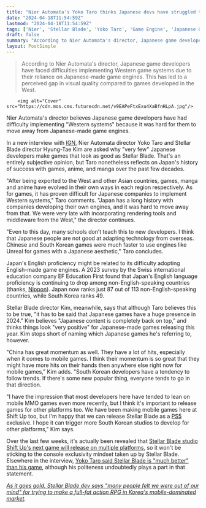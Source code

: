 ```yaml
---
title: "Nier Automata's Yoko Taro thinks Japanese devs have struggled to embrace Western tech, but Stellar Blade's director says 'Japanese content is completely back on top'"
date: "2024-04-18T11:54:59Z"
lastmod: "2024-04-18T11:54:59Z"
tags: ['Nier', 'Stellar Blade', 'Yoko Taro', 'Game Engine', 'Japanese Game', 'Western Game', 'PlayStation 5']
draft: false
summary: "According to Nier Automata's director, Japanese game developers have faced difficulties implementing Western game systems due to their reliance on Japanese-made game engines. This has led to a perceived gap in visual quality compared to games developed in the West."
layout: PostSimple
---
```

> According to Nier Automata's director, Japanese game developers have faced difficulties implementing Western game systems due to their reliance on Japanese-made game engines. This has led to a perceived gap in visual quality compared to games developed in the West.


        <img alt="Cover" src="https://cdn.mos.cms.futurecdn.net/v9EAPeFtxExu4XaBfnHLpA.jpg"/>
        
Nier Automata's director believes Japanese game developers have had difficulty implementing "Western systems" because it was hard for them to move away from Japanese-made game engines.

In a new interview with [IGN](https://www.ign.com/articles/stellar-blade-x-nier-automata-taro-yoko-hyung-tae-kim), Nier Automata director Yoko Taro and Stellar Blade director Hyung-Tae Kim are asked why "very few" Japanese developers make games that look as good as Stellar Blade. That's an entirely subjective opinion, but Taro nonetheless reflects on Japan's history of success with games, anime, and manga over the past few decades. 

"After being exported to the West and other Asian countries, games, manga and anime have evolved in their own ways in each region respectively. As for games, it has proven difficult for Japanese companies to implement Western systems," Taro comments. "Japan has a long history with companies developing their own engines, and it was hard to move away from that. We were very late with incorporating rendering tools and middleware from the West," the director continues. 

"Even to this day, many schools don’t teach this to new developers. I think that Japanese people are not good at adapting technology from overseas. Chinese and South Korean games were much faster to use engines like Unreal for games with a Japanese aesthetic," Taro concludes. 

Japan's English proficiency might be related to its difficulty adopting English-made game engines. A 2023 survey by the Swiss international education company EF Education First found that Japan's English language proficiency is continuing to drop among non-English-speaking countries (thanks, [Nippon](https://www.nippon.com/en/japan-data/h01843/)). Japan now ranks just 87 out of 113 non-English-speaking countries, while South Korea ranks 49.

Stellar Blade director Kim, meanwhile, says that although Taro believes this to be true, "it has to be said that Japanese games have a huge presence in 2024." Kim believes "Japanese content is completely back on top," and thinks things look "very positive" for Japanese-made games releasing this year. Kim stops short of naming which Japanese games he's referring to, however.

"China has great momentum as well. They have a lot of hits, especially when it comes to mobile games. I think their momentum is so great that they might have more hits on their hands then anywhere else right now for mobile games," Kim adds. "South Korean developers have a tendency to follow trends. If there's some new popular thing, everyone tends to go in that direction. 

"I have the impression that most developers here have tended to lean on mobile MMO games even more recently, but I think it's important to release games for other platforms too. We have been making mobile games here at Shift Up too, but I'm happy that we can release Stellar Blade as a [PS5](https://www.gamesradar.com/ps5-review/) exclusive. I hope it can trigger more South Korean studios to develop for other platforms," Kim says. 

Over the last few weeks, it's actually been revealed that [Stellar Blade studio Shift Up's next game will release on multiple platforms](https://www.gamesradar.com/stellar-blades-dev-working-on-a-new-cross-platform-next-gen-game-after-its-ps5-exclusive/), so it won't be sticking to the console exclusivity mindset taken up by Stellar Blade. Elsewhere in the interview, [Yoko Taro said Stellar Blade is "much better" than his game](https://www.gamesradar.com/nier-automata-creator-yoko-taro-says-stellar-blade-is-much-better-than-the-beloved-rpg-stellar-blade-actually-makes-me-quite-jealous/), although his politeness undoubtedly plays a part in that statement.

[<em>As it goes gold, Stellar Blade dev says "many people felt we were out of our mind" for trying to make a full-fat action RPG in Korea's mobile-dominated market</em>](https://www.gamesradar.com/as-it-goes-gold-stellar-blade-dev-says-many-people-felt-we-were-out-of-our-mind-for-trying-to-make-a-full-fat-action-rpg-in-koreas-mobile-dominated-market/)*.*
        
